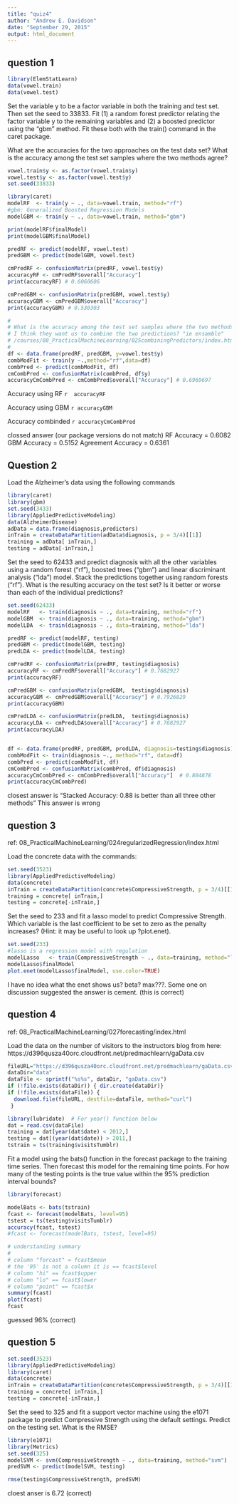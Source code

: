 ```yaml
---
title: "quiz4"
author: "Andrew E. Davidson"
date: "September 29, 2015"
output: html_document
---
```


## question 1

```r
library(ElemStatLearn)
data(vowel.train)
data(vowel.test) 
```
Set the variable y to be a factor variable in both the training and test set. Then set the seed to 33833. Fit (1) a random forest predictor relating the factor variable y to the remaining variables and (2) a boosted predictor using the "gbm" method. Fit these both with the train() command in the caret package. 

What are the accuracies for the two approaches on the test data set? What is the accuracy among the test set samples where the two methods agree?

```r
vowel.train$y <- as.factor(vowel.train$y)
vowel.test$y <- as.factor(vowel.test$y)
set.seed(33833)

library(caret)
modelRF  <- train(y ~ ., data=vowel.train, method="rf")
#gbm: Generalized Boosted Regression Models
modelGBM <- train(y ~ ., data=vowel.train, method="gbm")

print(modelRF$finalModel)
print(modelGBM$finalModel)

predRF <- predict(modelRF, vowel.test)
predGBM <- predict(modelGBM, vowel.test)

cmPredRF <- confusionMatrix(predRF, vowel.test$y)
accuracyRF <- cmPredRF$overall["Accuracy"]
print(accuracyRF) # 0.6060606 

cmPredGBM <- confusionMatrix(predGBM, vowel.test$y)
accuracyGBM <- cmPredGBM$overall["Accuracy"]
print(accuracyGBM) # 0.530303

#
# What is the accuracy among the test set samples where the two methods agree?
# I think they want us to combine the two predictions? "ie ensamble"
# /courses/08_PracticalMachineLearning/025combiningPredictors/index.html
#
df <- data.frame(predRF, predGBM, y=vowel.test$y)
combModFit <- train(y ~.,method="rf",data=df)
combPred <- predict(combModFit, df)
cmCombPred <- confusionMatrix(combPred, df$y)
accuracyCmCombPred <- cmCombPred$overall["Accuracy"] # 0.6969697

```
Accuracy using RF `r  accuracyRF`
 
Accuracy using GBM `r accuracyGBM`
 
 
Accuracy combinded  `r accuracyCmCombPred`

clossed answer (our package versions do not match)
RF Accuracy = 0.6082 
GBM Accuracy = 0.5152 
Agreement Accuracy = 0.6361


## Question 2
Load the Alzheimer's data using the following commands
```r
library(caret)
library(gbm)
set.seed(3433)
library(AppliedPredictiveModeling)
data(AlzheimerDisease)
adData = data.frame(diagnosis,predictors)
inTrain = createDataPartition(adData$diagnosis, p = 3/4)[[1]]
training = adData[ inTrain,]
testing = adData[-inTrain,]
```
Set the seed to 62433 and predict diagnosis with all the other variables using a random forest ("rf"), boosted trees ("gbm") and linear discriminant analysis ("lda") model. Stack the predictions together using random forests ("rf"). What is the resulting accuracy on the test set? Is it better or worse than each of the individual predictions?

```r
set.seed(62433)
modelRF   <- train(diagnosis ~ ., data=training, method="rf")
modelGBM  <- train(diagnosis ~ ., data=training, method="gbm")
modelLDA  <- train(diagnosis ~ ., data=training, method="lda")
```

```r
predRF <- predict(modelRF, testing)
predGBM <- predict(modelGBM, testing)
predLDA <- predict(modelLDA, testing)

cmPredRF <- confusionMatrix(predRF, testing$diagnosis)
accuracyRF <- cmPredRF$overall["Accuracy"] # 0.7682927 
print(accuracyRF) 

cmPredGBM <- confusionMatrix(predGBM,  testing$diagnosis)
accuracyGBM <- cmPredGBM$overall["Accuracy"] # 0.7926829 
print(accuracyGBM) 

cmPredLDA <- confusionMatrix(predLDA,  testing$diagnosis)
accuracyLDA <- cmPredLDA$overall["Accuracy"] # 0.7682927
print(accuracyLDA) 


df <- data.frame(predRF, predGBM, predLDA, diagnosis=testing$diagnosis)
combModFit <- train(diagnosis ~., method="rf", data=df)
combPred <- predict(combModFit, df)
cmCombPred <- confusionMatrix(combPred, df$diagnosis)
accuracyCmCombPred <- cmCombPred$overall["Accuracy"]  # 0.804878 
print(accuracyCmCombPred)
```

closest answer is "Stacked Accuracy: 0.88 is better than all three other methods"
This answer is wrong

## question 3

ref: 08_PracticalMachineLearning/024regularizedRegression/index.html

Load the concrete data with the commands:
```r
set.seed(3523)
library(AppliedPredictiveModeling)
data(concrete)
inTrain = createDataPartition(concrete$CompressiveStrength, p = 3/4)[[1]]
training = concrete[ inTrain,]
testing = concrete[-inTrain,]
```

Set the seed to 233 and fit a lasso model to predict Compressive Strength. Which variable is the last coefficient to be set to zero as the penalty increases? (Hint: it may be useful to look up ?plot.enet).


```r
set.seed(233)
#lasso is a regression model with regulation
modelLasso   <- train(CompressiveStrength ~ ., data=training, method="lasso")
modelLasso$finalModel
plot.enet(modelLasso$finalModel, use.color=TRUE)
```

I have no idea what the enet shows us? beta? max???. Some one on discussion
suggested the answer is cement. (this is correct)

## question 4
ref: 08_PracticalMachineLearning/027forecasting/index.html

Load the data on the number of visitors to the instructors blog from here: 
https://d396qusza40orc.cloudfront.net/predmachlearn/gaData.csv

```r
fileURL="https://d396qusza40orc.cloudfront.net/predmachlearn/gaData.csv"
dataDir="data"
dataFile <- sprintf("%s%s", dataDir, "gaData.csv")
if (!file.exists(dataDir)) { dir.create(dataDir)}
if (!file.exists(dataFile)) {
  download.file(fileURL, destfile=dataFile, method="curl")
 }

library(lubridate)  # For year() function below
dat = read.csv(dataFile)
training = dat[year(dat$date) < 2012,]
testing = dat[(year(dat$date)) > 2011,]
tstrain = ts(training$visitsTumblr)
 ```

Fit a model using the bats() function in the forecast package to the training time series. Then forecast this model for the remaining time points. For how many of the testing points is the true value within the 95% prediction interval bounds?

```r
library(forecast)

modelBats <- bats(tstrain)
fcast <- forecast(modelBats, level=95)
tstest = ts(testing$visitsTumblr)
accuracy(fcast, tstest)
#fcast <- forecast(modelBats, tstest, level=95)

# understanding summary
#
# column "forcast" = fcast$mean
# the '95' is not a column it is == fcast$level
# column "hi" == fcast$upper
# column "lo" == fcast$lower
# column "point" == fcast$x
summary(fcast)
plot(fcast)
fcast
```

guessed 96% (correct)

## question 5

```r
set.seed(3523)
library(AppliedPredictiveModeling)
library(caret)
data(concrete)
inTrain = createDataPartition(concrete$CompressiveStrength, p = 3/4)[[1]]
training = concrete[ inTrain,]
testing = concrete[-inTrain,]
```

Set the seed to 325 and fit a support vector machine using the e1071 package to predict Compressive Strength using the default settings. Predict on the testing set. What is the RMSE?

```r
library(e1071)
library(Metrics)
set.seed(325)
modelSVM <- svm(CompressiveStrength ~ ., data=training, method="svm")
predSVM <- predict(modelSVM, testing)

rmse(testing$CompressiveStrength, predSVM)
```


cloest anser is 6.72 (correct)
